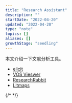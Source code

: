 ```yaml
---
title: "Research Assistant"
description: ""
startDate: "2022-04-20"
updated: "2022-04-20"
type: "note"
topics: []
aliases: []
growthStage: "seedling"
---
```


本文介绍一下文献分析工具。

- [elicit](https://elicit.org/)
- [VOS Vieswer](https://www.vosviewer.com/)
- [ResearchRabbit](https://www.researchrabbit.ai/)
- [Litmaps](https://www.litmaps.co/)

{/* <References>
<ReferencesLink
    title="工作流的祛魅：从工具、阅读到写作"
    author="Spike112"
    href="https://sspai.com/post/71658"
/>
</References> */}